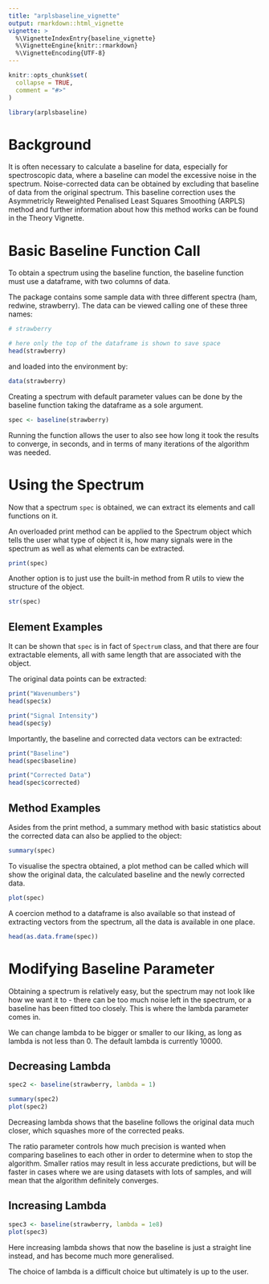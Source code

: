 ```yaml
---
title: "arplsbaseline_vignette"
output: rmarkdown::html_vignette
vignette: >
  %\VignetteIndexEntry{baseline_vignette}
  %\VignetteEngine{knitr::rmarkdown}
  %\VignetteEncoding{UTF-8}
---
```


```r
knitr::opts_chunk$set(
  collapse = TRUE,
  comment = "#>"
)
```

```r
library(arplsbaseline)
```

# Background

It is often necessary to calculate a baseline for data, especially for spectroscopic data, where a baseline can model the excessive noise in the spectrum. Noise-corrected data can be obtained by excluding that baseline of data from the original spectrum. This baseline correction uses the Asymmetricly Reweighted Penalised Least Squares Smoothing (ARPLS) method and further information about how this method works can be found in the Theory Vignette.

# Basic Baseline Function Call

To obtain a spectrum using the baseline function, the baseline function must use a dataframe, with two columns of data.

The package contains some sample data with three different spectra (ham, redwine, strawberry). The data can be viewed calling one of these three names:

```r
# strawberry

# here only the top of the dataframe is shown to save space
head(strawberry)
```

and loaded into the environment by:

```r
data(strawberry)
```

Creating a spectrum with default parameter values can be done by the baseline function taking the dataframe as a sole argument.

```r
spec <- baseline(strawberry)
```

Running the function allows the user to also see how long it took the results to converge, in seconds, and in terms of many iterations of the algorithm was needed.

# Using the Spectrum

Now that a spectrum `spec` is obtained, we can extract its elements and call functions on it.

An overloaded print method can be applied to the Spectrum object which tells the user what type of object it is, how many signals were in the spectrum as well as what elements can be extracted.

```r
print(spec)
```

Another option is to just use the built-in method from R utils to view the structure of the object.

```r
str(spec)
```

## Element Examples

It can be shown that `spec` is in fact of `Spectrum` class, and that there are four extractable elements, all with same length that are associated with the object.

The original data points can be extracted:

```r
print("Wavenumbers")
head(spec$x)

print("Signal Intensity")
head(spec$y)
```

Importantly, the baseline and corrected data vectors can be extracted:

```r
print("Baseline")
head(spec$baseline)

print("Corrected Data")
head(spec$corrected)
```

## Method Examples

Asides from the print method, a summary method with basic statistics about the corrected data can also be applied to the object:

```r
summary(spec)
```

To visualise the spectra obtained, a plot method can be called which will show the original data, the calculated baseline and the newly corrected data.

```r
plot(spec)
```

A coercion method to a dataframe is also available so that instead of extracting vectors from the spectrum, all the data is available in one place.

```r
head(as.data.frame(spec))
```

# Modifying Baseline Parameter

Obtaining a spectrum is relatively easy, but the spectrum may not look like how we want it to - there can be too much noise left in the spectrum, or a baseline has been fitted too closely. This is where the lambda parameter comes in.

We can change lambda to be bigger or smaller to our liking, as long as lambda is not less than 0. The default lambda is currently 10000.

## Decreasing Lambda

```r
spec2 <- baseline(strawberry, lambda = 1) 
```

```r
summary(spec2)
plot(spec2)
```

Decreasing lambda shows that the baseline follows the original data much closer, which squashes more of the corrected peaks.

The ratio parameter controls how much precision is wanted when comparing baselines to each other in order to determine when to stop the algorithm. Smaller ratios may result in less accurate predictions, but will be faster in cases where we are using datasets with lots of samples, and will mean that the algorithm definitely converges.

## Increasing Lambda

```r
spec3 <- baseline(strawberry, lambda = 1e8) 
plot(spec3)

```

Here increasing lambda shows that now the baseline is just a straight line instead, and has become much more generalised.

The choice of lambda is a difficult choice but ultimately is up to the user.
